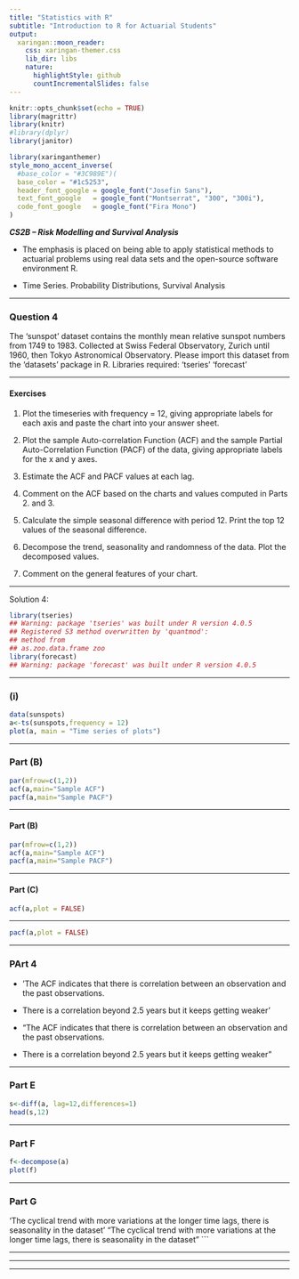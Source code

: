 ```yaml
---
title: "Statistics with R"
subtitle: "Introduction to R for Actuarial Students"
output:
  xaringan::moon_reader:
    css: xaringan-themer.css
    lib_dir: libs
    nature:
      highlightStyle: github
      countIncrementalSlides: false
---
```



```r
knitr::opts_chunk$set(echo = TRUE)
library(magrittr)
library(knitr)
#library(dplyr)
library(janitor)


```

```r
library(xaringanthemer)
style_mono_accent_inverse(
  #base_color = "#3C989E")(
  base_color = "#1c5253",
  header_font_google = google_font("Josefin Sans"),
  text_font_google   = google_font("Montserrat", "300", "300i"),
  code_font_google   = google_font("Fira Mono")
)
```

***CS2B – Risk Modelling and Survival Analysis ***


* The emphasis is placed on being able to apply statistical methods to actuarial problems using real data sets and the open-source software environment R. 

* Time Series. Probability Distributions, Survival Analysis

---

### Question 4

The ‘sunspot’ dataset contains the monthly mean relative sunspot numbers from 1749 to 1983. 
Collected at Swiss Federal Observatory, Zurich until 1960, then Tokyo Astronomical 
Observatory. Please import this dataset from the ‘datasets’ package in R.
Libraries required:
‘tseries’
‘forecast’

---

#### Exercises 
1. Plot the timeseries with frequency = 12, giving appropriate labels for each axis and paste 
the chart into your answer sheet. 

2.  Plot the sample Auto-correlation Function (ACF) and the sample Partial Auto-Correlation 
Function (PACF) of the data, giving appropriate labels for the x and y axes. 

3.   Estimate the ACF and PACF values at each lag. 

4.   Comment on the ACF based on the charts and values computed in Parts 2.  and 3. 

5.  Calculate the simple seasonal difference with period 12. Print the top 12 values of the 
seasonal difference. 

6.  Decompose the trend, seasonality and randomness of the data. Plot the decomposed values.

7. Comment on the general features of your chart. 

---

Solution 4:

```r
library(tseries)
## Warning: package 'tseries' was built under R version 4.0.5
## Registered S3 method overwritten by 'quantmod':
## method from
## as.zoo.data.frame zoo
library(forecast)
## Warning: package 'forecast' was built under R version 4.0.5
```

---

### (i)

```r

data(sunspots)
a<-ts(sunspots,frequency = 12)
plot(a, main = "Time series of plots")

```

---

### Part (B)

```r
par(mfrow=c(1,2))
acf(a,main="Sample ACF")
pacf(a,main="Sample PACF")
```

---

#### Part (B)

```r

par(mfrow=c(1,2))
acf(a,main="Sample ACF")
pacf(a,main="Sample PACF")
```

---


#### Part  (C)

```r
acf(a,plot = FALSE)

```




---

```r

pacf(a,plot = FALSE)


```

---

### PArt 4

* 'The ACF indicates that there is correlation between an observation and the past observations. 

* There is a correlation beyond 2.5 years but it keeps getting weaker'

* "The ACF indicates that there is correlation between an observation and the past observations. 
 
* There is a correlation beyond 2.5 years but it keeps getting weaker" 


---

### Part E

```r

s<-diff(a, lag=12,differences=1)
head(s,12) 
```

---


### Part F

```r

f<-decompose(a)
plot(f)

```

---

### Part G

'The cyclical trend with more variations at the longer time lags, 
there is seasonality in the dataset'
 "The cyclical trend with more variations at the longer time lags, there is seasonality in the dataset" 
```

---


---

---